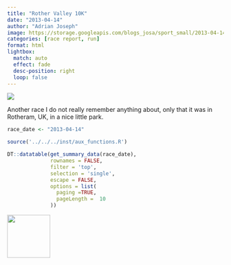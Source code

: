 ```yaml
---
title: "Rother Valley 10K"
date: "2013-04-14"
author: "Adrian Joseph"
image: https://storage.googleapis.com/blogs_josa/sport_small/2013-04-14_ROTHER_VALLEY_10K/img/00.png
categories: [race report, run]
format: html
lightbox:
  match: auto
  effect: fade
  desc-position: right
  loop: false
---
```


![](https://storage.googleapis.com/blogs_josa/sport_small/2013-04-14_ROTHER_VALLEY_10K/img/00.png)

Another race I do not really remember anything about, only that it was in Rotheram, UK, in a nice little park.

```r
race_date <- "2013-04-14"

source('../../../inst/aux_functions.R')

DT::datatable(get_summary_data(race_date),
              rownames = FALSE,
              filter = 'top',
              selection = 'single',
              escape = FALSE,
              options = list(
                paging =TRUE,
                pageLength =  10
              ))
```

::: {layout-ncol=4}
![](https://storage.googleapis.com/blogs_josa/sport_small/2013-04-14_ROTHER_VALLEY_10K/img/00.png){ width="100" group="hi" }


:::
